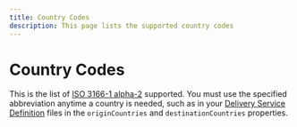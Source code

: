```yaml
---
title: Country Codes
description: This page lists the supported country codes
---
```



Country Codes
==========================
This is the list of [ISO 3166-1 alpha-2](https://en.wikipedia.org/wiki/List_of_ISO_3166_country_codes) supported. You must
use the specified abbreviation anytime a country is needed, such as in your [Delivery Service Definition](./delivery-service.mdx)
files in the `originCountries` and `destinationCountries` properties.


<Reference>

  <Field name="AF" description="Afghanistan"/>
  <Field name="AX" description="Aland Islands"/>
  <Field name="AL" description="Albania"/>
  <Field name="DZ" description="Algeria"/>
  <Field name="AS" description="American Samoa"/>
  <Field name="AD" description="Andorra"/>
  <Field name="AO" description="Angola"/>
  <Field name="AI" description="Anguilla"/>
  <Field name="AQ" description="Antarctica"/>
  <Field name="AG" description="Antigua and Barbuda"/>
  <Field name="AR" description="Argentina"/>
  <Field name="AM" description="Armenia"/>
  <Field name="AW" description="Aruba"/>
  <Field name="AU" description="Australia"/>
  <Field name="AT" description="Austria"/>
  <Field name="AZ" description="Azerbaijan"/>
  <Field name="BS" description="Bahamas"/>
  <Field name="BH" description="Bahrain"/>
  <Field name="BD" description="Bangladesh"/>
  <Field name="BB" description="Barbados"/>
  <Field name="BY" description="Belarus"/>
  <Field name="BE" description="Belgium"/>
  <Field name="BZ" description="Belize"/>
  <Field name="BJ" description="Benin"/>
  <Field name="BM" description="Bermuda"/>
  <Field name="BT" description="Bhutan"/>
  <Field name="BO" description="Bolivia"/>
  <Field name="BA" description="Bosnia and Herzegovina"/>
  <Field name="BW" description="Botswana"/>
  <Field name="BV" description="Bouvet Island"/>
  <Field name="BR" description="Brazil"/>
  <Field name="IO" description="British Indian Ocean Territory"/>
  <Field name="BN" description="Brunei Darussalam"/>
  <Field name="BG" description="Bulgaria"/>
  <Field name="BF" description="Burkina Faso"/>
  <Field name="BI" description="Burundi"/>
  <Field name="KH" description="Cambodia"/>
  <Field name="CM" description="Cameroon"/>
  <Field name="CA" description="Canada"/>
  <Field name="CV" description="Cape Verde"/>
  <Field name="KY" description="Cayman Islands"/>
  <Field name="CF" description="Central African Republic"/>
  <Field name="TD" description="Chad"/>
  <Field name="CL" description="Chile"/>
  <Field name="CN" description="China"/>
  <Field name="CX" description="Christmas Island"/>
  <Field name="CC" description="Cocos Keeling Islands"/>
  <Field name="CO" description="Colombia"/>
  <Field name="KM" description="Comoros"/>
  <Field name="CG" description="Congo"/>
  <Field name="CD" description="Congo Democratic Republic"/>
  <Field name="CK" description="Cook Islands"/>
  <Field name="CR" description="Costa Rica"/>
  <Field name="CI" description="Cote d'Ivoire"/>
  <Field name="HR" description="Croatia"/>
  <Field name="CU" description="Cuba"/>
  <Field name="CY" description="Cyprus"/>
  <Field name="CZ" description="Czech Republic"/>
  <Field name="DK" description="Denmark"/>
  <Field name="DJ" description="Djibouti"/>
  <Field name="DM" description="Dominica"/>
  <Field name="DO" description="Dominican Republic"/>
  <Field name="EC" description="Ecuador"/>
  <Field name="EG" description="Egypt"/>
  <Field name="SV" description="El Salvador"/>
  <Field name="GQ" description="Equatorial Guinea"/>
  <Field name="ER" description="Eritrea"/>
  <Field name="EE" description="Estonia"/>
  <Field name="ET" description="Ethiopia"/>
  <Field name="FK" description="Falkland Islands"/>
  <Field name="FO" description="Faroe Islands"/>
  <Field name="FJ" description="Fiji"/>
  <Field name="FI" description="Finland"/>
  <Field name="FR" description="France"/>
  <Field name="GF" description="French Guiana"/>
  <Field name="PF" description="French Polynesia"/>
  <Field name="TF" description="French Southern Territories"/>
  <Field name="GA" description="Gabon"/>
  <Field name="GM" description="Gambia"/>
  <Field name="GE" description="Georgia"/>
  <Field name="DE" description="Germany"/>
  <Field name="GH" description="Ghana"/>
  <Field name="GI" description="Gibraltar"/>
  <Field name="GR" description="Greece"/>
  <Field name="GL" description="Greenland"/>
  <Field name="GD" description="Grenada"/>
  <Field name="GP" description="Guadeloupe"/>
  <Field name="GU" description="Guam"/>
  <Field name="GT" description="Guatemala"/>
  <Field name="GG" description="Guernsey"/>
  <Field name="GN" description="Guinea"/>
  <Field name="GW" description="GuineaBissau"/>
  <Field name="GY" description="Guyana"/>
  <Field name="HT" description="Haiti"/>
  <Field name="HM" description="Heard Island Mcdonald Islands"/>
  <Field name="VA" description="Holy See Vatican City State"/>
  <Field name="HN" description="Honduras"/>
  <Field name="HK" description="Hong Kong"/>
  <Field name="HU" description="Hungary"/>
  <Field name="IS" description="Iceland"/>
  <Field name="IN" description="India"/>
  <Field name="ID" description="Indonesia"/>
  <Field name="IR" description="Iran"/>
  <Field name="IQ" description="Iraq"/>
  <Field name="IE" description="Ireland"/>
  <Field name="IM" description="Isle Of Man"/>
  <Field name="IL" description="Israel"/>
  <Field name="IT" description="Italy"/>
  <Field name="JM" description="Jamaica"/>
  <Field name="JP" description="Japan"/>
  <Field name="JE" description="Jersey"/>
  <Field name="JO" description="Jordan"/>
  <Field name="KZ" description="Kazakhstan"/>
  <Field name="KE" description="Kenya"/>
  <Field name="KI" description="Kiribati"/>
  <Field name="KR" description="Korea"/>
  <Field name="KW" description="Kuwait"/>
  <Field name="KG" description="Kyrgyzstan"/>
  <Field name="LA" description="Lao Peoples Democratic Republic"/>
  <Field name="LV" description="Latvia"/>
  <Field name="LB" description="Lebanon"/>
  <Field name="LS" description="Lesotho"/>
  <Field name="LR" description="Liberia"/>
  <Field name="LY" description="Libyan Arab Jamahiriya"/>
  <Field name="LI" description="Liechtenstein"/>
  <Field name="LT" description="Lithuania"/>
  <Field name="LU" description="Luxembourg"/>
  <Field name="MO" description="Macao"/>
  <Field name="MK" description="Macedonia"/>
  <Field name="MG" description="Madagascar"/>
  <Field name="MW" description="Malawi"/>
  <Field name="MY" description="Malaysia"/>
  <Field name="MV" description="Maldives"/>
  <Field name="ML" description="Mali"/>
  <Field name="MT" description="Malta"/>
  <Field name="MH" description="Marshall Islands"/>
  <Field name="MQ" description="Martinique"/>
  <Field name="MR" description="Mauritania"/>
  <Field name="MU" description="Mauritius"/>
  <Field name="YT" description="Mayotte"/>
  <Field name="MX" description="Mexico"/>
  <Field name="FM" description="Micronesia"/>
  <Field name="MD" description="Moldova"/>
  <Field name="MC" description="Monaco"/>
  <Field name="MN" description="Mongolia"/>
  <Field name="ME" description="Montenegro"/>
  <Field name="MS" description="Montserrat"/>
  <Field name="MA" description="Morocco"/>
  <Field name="MZ" description="Mozambique"/>
  <Field name="MM" description="Myanmar"/>
  <Field name="NA" description="Namibia"/>
  <Field name="NR" description="Nauru"/>
  <Field name="NP" description="Nepal"/>
  <Field name="NL" description="Netherlands"/>
  <Field name="AN" description="Netherlands Antilles"/>
  <Field name="NC" description="New Caledonia"/>
  <Field name="NZ" description="New Zealand"/>
  <Field name="NI" description="Nicaragua"/>
  <Field name="NE" description="Niger"/>
  <Field name="NG" description="Nigeria"/>
  <Field name="NU" description="Niue"/>
  <Field name="NF" description="Norfolk Island"/>
  <Field name="MP" description="Northern Mariana Islands"/>
  <Field name="NO" description="Norway"/>
  <Field name="OM" description="Oman"/>
  <Field name="PK" description="Pakistan"/>
  <Field name="PW" description="Palau"/>
  <Field name="PS" description="Palestinian Territory"/>
  <Field name="PA" description="Panama"/>
  <Field name="PG" description="Papua New Guinea"/>
  <Field name="PY" description="Paraguay"/>
  <Field name="PE" description="Peru"/>
  <Field name="PH" description="Philippines"/>
  <Field name="PN" description="Pitcairn"/>
  <Field name="PL" description="Poland"/>
  <Field name="PT" description="Portugal"/>
  <Field name="PR" description="Puerto Rico"/>
  <Field name="QA" description="Qatar"/>
  <Field name="RE" description="Reunion"/>
  <Field name="RO" description="Romania"/>
  <Field name="RU" description="Russian Federation"/>
  <Field name="RW" description="Rwanda"/>
  <Field name="BL" description="Saint Barthelemy"/>
  <Field name="SH" description="Saint Helena"/>
  <Field name="KN" description="Saint Kitts and Nevis"/>
  <Field name="LC" description="Saint Lucia"/>
  <Field name="MF" description="Saint Martin"/>
  <Field name="PM" description="Saint Pierre and Miquelon"/>
  <Field name="VC" description="Saint Vincent and Grenadines"/>
  <Field name="WS" description="Samoa"/>
  <Field name="SM" description="San Marino"/>
  <Field name="ST" description="Sao Tome and Principe"/>
  <Field name="SA" description="Saudi Arabia"/>
  <Field name="SN" description="Senegal"/>
  <Field name="RS" description="Serbia"/>
  <Field name="SC" description="Seychelles"/>
  <Field name="SL" description="SierraLeone"/>
  <Field name="SG" description="Singapore"/>
  <Field name="SK" description="Slovakia"/>
  <Field name="SI" description="Slovenia"/>
  <Field name="SB" description="Solomon Islands"/>
  <Field name="SO" description="Somalia"/>
  <Field name="ZA" description="South Africa"/>
  <Field name="GS" description="South Georgia and Sandwich Island"/>
  <Field name="ES" description="Spain"/>
  <Field name="LK" description="Sri Lanka"/>
  <Field name="SD" description="Sudan"/>
  <Field name="SR" description="Suriname"/>
  <Field name="SJ" description="Svalbard and Jan Mayen"/>
  <Field name="SZ" description="Swaziland"/>
  <Field name="SE" description="Sweden"/>
  <Field name="CH" description="Switzerland"/>
  <Field name="SY" description="Syrian Arab Republic"/>
  <Field name="TW" description="Taiwan"/>
  <Field name="TJ" description="Tajikistan"/>
  <Field name="TZ" description="Tanzania"/>
  <Field name="TH" description="Thailand"/>
  <Field name="TL" description="Timor Leste"/>
  <Field name="TG" description="Togo"/>
  <Field name="TK" description="Tokelau"/>
  <Field name="TO" description="Tonga"/>
  <Field name="TT" description="Trinidad and Tobago"/>
  <Field name="TN" description="Tunisia"/>
  <Field name="TR" description="Turkey"/>
  <Field name="TM" description="Turkmenistan"/>
  <Field name="TC" description="Turks and Caicos Islands"/>
  <Field name="TV" description="Tuvalu"/>
  <Field name="UG" description="Uganda"/>
  <Field name="UA" description="Ukraine"/>
  <Field name="AE" description="United Arab Emirates"/>
  <Field name="GB" description="United Kingdom"/>
  <Field name="US" description="United States"/>
  <Field name="UM" description="United States Outlying Islands"/>
  <Field name="UY" description="Uruguay"/>
  <Field name="UZ" description="Uzbekistan"/>
  <Field name="VU" description="Vanuatu"/>
  <Field name="VE" description="Venezuela"/>
  <Field name="VN" description="Vietnam"/>
  <Field name="VG" description="Virgin Islands British"/>
  <Field name="VI" description="Virgin Islands US"/>
  <Field name="WF" description="Wallis and Futuna"/>
  <Field name="EH" description="Western Sahara"/>
  <Field name="YE" description="Yemen"/>
  <Field name="ZM" description="Zambia"/>
  <Field name="ZW" description="Zimbabwe"/>
</Reference>

